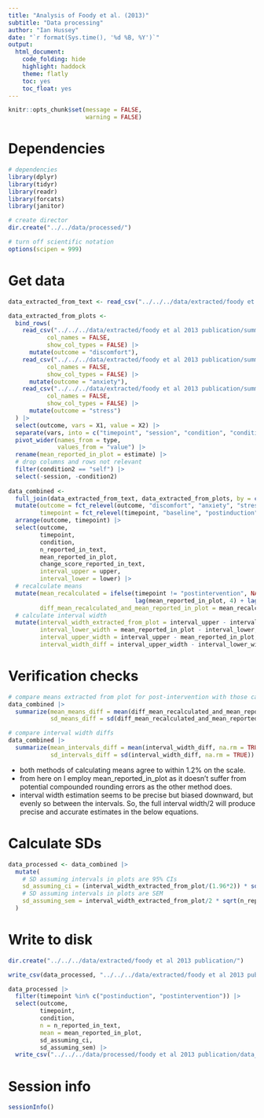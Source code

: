 ```yaml
---
title: "Analysis of Foody et al. (2013)"
subtitle: "Data processing"
author: "Ian Hussey"
date: "`r format(Sys.time(), '%d %B, %Y')`"
output:
  html_document:
    code_folding: hide
    highlight: haddock
    theme: flatly
    toc: yes
    toc_float: yes
---
```


```r

knitr::opts_chunk$set(message = FALSE,
                      warning = FALSE)

```

# Dependencies 

```r

# dependencies
library(dplyr)
library(tidyr)
library(readr)
library(forcats)
library(janitor)

# create director
dir.create("../../data/processed/")

# turn off scientific notation
options(scipen = 999)

```

# Get data

```r

data_extracted_from_text <- read_csv("../../../data/extracted/foody et al 2013 publication/summary statistics extracted from text.csv")

data_extracted_from_plots <- 
  bind_rows(
    read_csv("../../../data/extracted/foody et al 2013 publication/summary stats extracted from plots/discomfort.csv",
           col_names = FALSE,
           show_col_types = FALSE) |>
      mutate(outcome = "discomfort"),
    read_csv("../../../data/extracted/foody et al 2013 publication/summary stats extracted from plots/anxiety.csv",
           col_names = FALSE,
           show_col_types = FALSE) |>
      mutate(outcome = "anxiety"),
    read_csv("../../../data/extracted/foody et al 2013 publication/summary stats extracted from plots/stress.csv",
           col_names = FALSE,
           show_col_types = FALSE) |>
      mutate(outcome = "stress")
  ) |>
  select(outcome, vars = X1, value = X2) |>
  separate(vars, into = c("timepoint", "session", "condition", "condition2", "type"), sep = " ") |>
  pivot_wider(names_from = type,
              values_from = "value") |>
  rename(mean_reported_in_plot = estimate) |>
  # drop columns and rows not relevant
  filter(condition2 == "self") |>
  select(-session, -condition2)
  
data_combined <- 
  full_join(data_extracted_from_text, data_extracted_from_plots, by = c("outcome", "timepoint", "condition")) |>
  mutate(outcome = fct_relevel(outcome, "discomfort", "anxiety", "stress"),
         timepoint = fct_relevel(timepoint, "baseline", "postinduction", "postintervention")) |>
  arrange(outcome, timepoint) |>
  select(outcome, 
         timepoint, 
         condition, 
         n_reported_in_text, 
         mean_reported_in_plot, 
         change_score_reported_in_text, 
         interval_upper = upper, 
         interval_lower = lower) |>
  # recalculate means
  mutate(mean_recalculated = ifelse(timepoint != "postintervention", NA,
                                    lag(mean_reported_in_plot, 4) + lag(change_score_reported_in_text, 2) + change_score_reported_in_text),
         diff_mean_recalculated_and_mean_reported_in_plot = mean_recalculated - mean_reported_in_plot) |>
  # calculate interval width
  mutate(interval_width_extracted_from_plot = interval_upper - interval_lower,
         interval_lower_width = mean_reported_in_plot - interval_lower,
         interval_upper_width = interval_upper - mean_reported_in_plot,
         interval_width_diff = interval_upper_width - interval_lower_width)

```

# Verification checks

```r

# compare means extracted from plot for post-intervention with those calculated from means extracted from plot for baseline + change scores
data_combined |>
  summarize(mean_means_diff = mean(diff_mean_recalculated_and_mean_reported_in_plot, na.rm = TRUE),
            sd_means_diff = sd(diff_mean_recalculated_and_mean_reported_in_plot, na.rm = TRUE))

# compare interval width diffs
data_combined |>
  summarize(mean_intervals_diff = mean(interval_width_diff, na.rm = TRUE),
            sd_intervals_diff = sd(interval_width_diff, na.rm = TRUE))

```

- both methods of calculating means agree to within 1.2% on the scale.
- from here on I employ mean_reported_in_plot as it doesn't suffer from potential compounded rounding errors as the other method does.
- interval width estimation seems to be precise but biased downward, but evenly so between the intervals. So, the full interval width/2 will produce precise and accurate estimates in the below equations.

# Calculate SDs

```r

data_processed <- data_combined |>
  mutate(
    # SD assuming intervals in plots are 95% CIs
    sd_assuming_ci = (interval_width_extracted_from_plot/(1.96*2)) * sqrt(n_reported_in_text), 
    # SD assuming intervals in plots are SEM
    sd_assuming_sem = interval_width_extracted_from_plot/2 * sqrt(n_reported_in_text)
  ) 

```

# Write to disk

```r

dir.create("../../../data/extracted/foody et al 2013 publication/")

write_csv(data_processed, "../../../data/extracted/foody et al 2013 publication/data_extracted_all.csv")

data_processed |>
  filter(timepoint %in% c("postinduction", "postintervention")) |>
  select(outcome, 
         timepoint, 
         condition, 
         n = n_reported_in_text, 
         mean = mean_reported_in_plot, 
         sd_assuming_ci, 
         sd_assuming_sem) |>
  write_csv("../../../data/processed/foody et al 2013 publication/data_processed.csv")

```

# Session info

```r

sessionInfo()

```



